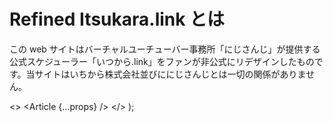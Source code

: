
# Refined Itsukara.link とは

この web サイトはバーチャルユーチューバー事務所「にじさんじ」が提供する公式スケジューラー「いつから.link」をファンが非公式にリデザインしたものです。当サイトはいちから株式会社並びににじさんじとは一切の関係がありません。

  <>
    <Head>
      <title>Refined Itsukara.link とは | Refined Itsukara.link</title>
      <meta
        name="description"
        content="この web サイトはバーチャルユーチューバー事務所「にじさんじ」が提供する公式スケジューラー「いつから.link」をファンが非公式にリデザインしたものです。"
      />
    </Head>
    <Article {...props} />
  </>
);
